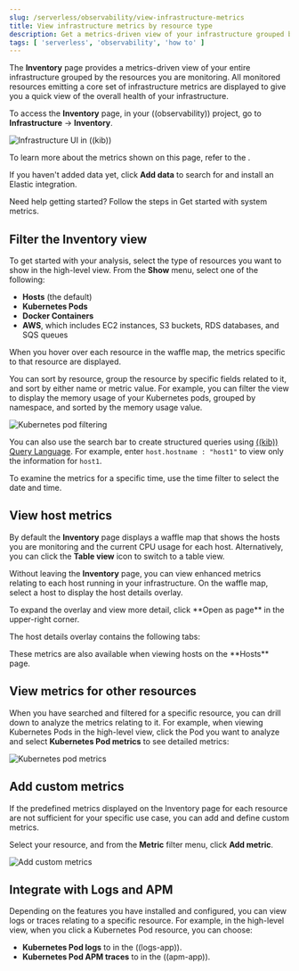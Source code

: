 ```yaml
---
slug: /serverless/observability/view-infrastructure-metrics
title: View infrastructure metrics by resource type
description: Get a metrics-driven view of your infrastructure grouped by resource type.
tags: [ 'serverless', 'observability', 'how to' ]
---
```


<p><DocBadge template="technical preview" /></p>


<div id="view-infrastructure-metrics"></div>

The **Inventory** page provides a metrics-driven view of your entire infrastructure grouped by
the resources you are monitoring. All monitored resources emitting
a core set of infrastructure metrics are displayed to give you a quick view of the overall health
of your infrastructure.

To access the **Inventory** page, in your ((observability)) project,
go to **Infrastructure** → **Inventory**.

![Infrastructure UI in ((kib))](../images/metrics-app.png)

To learn more about the metrics shown on this page, refer to the <DocLink slug="/serverless/observability/metrics-reference" />.

<DocCallOut title="Don't see any metrics?">

If you haven't added data yet, click **Add data** to search for and install an Elastic integration.

Need help getting started? Follow the steps in
<DocLink slug="/serverless/observability/get-started-with-metrics">Get started with system metrics</DocLink>.

</DocCallOut>

<div id="filter-resources"></div>

## Filter the Inventory view

To get started with your analysis, select the type of resources you want to show
in the high-level view. From the **Show** menu, select one of the following:

* **Hosts** (the default)
* **Kubernetes Pods**
* **Docker Containers**
* **AWS**, which includes EC2 instances, S3 buckets, RDS databases, and SQS queues

When you hover over each resource in the waffle map, the metrics specific to
that resource are displayed.

You can sort by resource, group the resource by specific fields related to it, and sort by
either name or metric value. For example, you can filter the view to display the memory usage
of your Kubernetes pods, grouped by namespace, and sorted by the memory usage value.

![Kubernetes pod filtering](../images/kubernetes-filter.png)

You can also use the search bar to create structured queries using [((kib)) Query Language](((kibana-ref))/kuery-query.html).
For example, enter `host.hostname : "host1"` to view only the information for `host1`.

To examine the metrics for a specific time, use the time filter to select the date and time.

<div id="analyze-hosts-inventory"></div>

## View host metrics

By default the **Inventory** page displays a waffle map that shows the hosts you
are monitoring and the current CPU usage for each host.
Alternatively, you can click the **Table view** icon <DocImage flatImage alt="Table view icon" url="../images/table-view-icon.png" />
to switch to a table view.

Without leaving the **Inventory** page, you can view enhanced metrics relating to each host
running in your infrastructure. On the waffle map, select a host to display the host details
overlay.

<DocCallOut title="Tip">
To expand the overlay and view more detail, click **Open as page** in the upper-right corner.
</DocCallOut>

The host details overlay contains the following tabs:

<HostDetails />

<DocCallOut title="Note">
These metrics are also available when viewing hosts on the **Hosts**
page.
</DocCallOut>

<div id="analyze-resource-metrics"></div>

## View metrics for other resources

When you have searched and filtered for a specific resource, you can drill down to analyze the
metrics relating to it. For example, when viewing Kubernetes Pods in the high-level view,
click the Pod you want to analyze and select **Kubernetes Pod metrics** to see detailed metrics:

![Kubernetes pod metrics](../images/pod-metrics.png)

<div id="custom-metrics"></div>

## Add custom metrics

If the predefined metrics displayed on the Inventory page for each resource are not
sufficient for your specific use case, you can add and define custom metrics.

Select your resource, and from the **Metric** filter menu, click **Add metric**.

![Add custom metrics](../images/add-custom-metric.png)

<div id="apm-uptime-integration"></div>

## Integrate with Logs and APM

Depending on the features you have installed and configured, you can view logs or traces relating to a specific resource.
For example, in the high-level view, when you click a Kubernetes Pod resource, you can choose:

* **Kubernetes Pod logs** to <DocLink slug="/serverless/observability/log-monitoring" text="view corresponding logs" /> in the ((logs-app)).
* **Kubernetes Pod APM traces** to <DocLink slug="/serverless/observability/apm" text="view corresponding APM traces" /> in the ((apm-app)).
